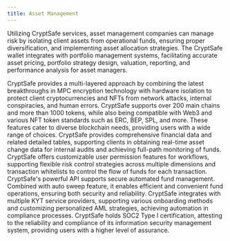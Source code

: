 ```yaml
---
title: Asset Management
---
```


Utilizing CryptSafe services, asset management companies can manage risk by isolating client assets from operational funds, ensuring proper diversification, and implementing asset allocation strategies. The CryptSafe wallet integrates with portfolio management systems, facilitating accurate asset pricing, portfolio strategy design, valuation, reporting, and performance analysis for asset managers.

<Accordion title="Industry-Leading Cryptographic Technology">
CryptSafe provides a multi-layered approach by combining the latest breakthroughs in MPC encryption technology with hardware isolation to protect client cryptocurrencies and NFTs from network attacks, internal conspiracies, and human errors.
</Accordion>
<Accordion title="Multi-Chain Support and NFT Standards">
CryptSafe supports over 200 main chains and more than 1000 tokens, while also being compatible with Web3 and various NFT token standards such as ERC, BEP, SPL, and more. These features cater to diverse blockchain needs, providing users with a wide range of choices.
</Accordion>
<Accordion title="Efficient Financial Reconciliation">
CryptSafe provides comprehensive financial data and related detailed tables, supporting clients in obtaining real-time asset change data for internal audits and achieving full-path monitoring of funds.
</Accordion>
<Accordion title="Transaction Strategies and Whitelists">
CryptSafe offers customizable user permission features for workflows, supporting flexible risk control strategies across multiple dimensions and transaction whitelists to control the flow of funds for each transaction.
</Accordion>
<Accordion title="Efficient Asset Management API">
CryptSafe's powerful API supports secure automated fund management. Combined with auto sweep feature, it enables efficient and convenient fund operations, ensuring both security and reliability.
</Accordion>
<Accordion title="Integrated Compliance System">
CryptSafe integrates with multiple KYT service providers, supporting various onboarding methods and customizing personalized AML strategies, achieving automation in compliance processes.
</Accordion>
<Accordion title="International Security Certification Assurance">
CryptSafe holds SOC2 Type I certification, attesting to the reliability and compliance of its information security management system, providing users with a higher level of assurance.
</Accordion>
